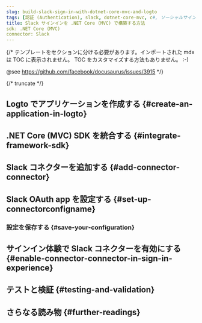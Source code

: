 ```yaml
---
slug: build-slack-sign-in-with-dotnet-core-mvc-and-logto
tags: [認証 (Authentication), slack, dotnet-core-mvc, c#, ソーシャルサインイン, サインイン, ログイン]
title: Slack サインインを .NET Core (MVC) で構築する方法
sdk: .NET Core (MVC)
connector: Slack
---
```


{/*
  テンプレートをセクションに分ける必要があります。インポートされた mdx は TOC に表示されません。
  TOC をカスタマイズする方法もありません。 :-)

  @see https://github.com/facebook/docusaurus/issues/3915
*/}




{/* truncate */}

<Intro connector={connector} sdk=".NET Core (MVC)" link="https://dotnet.microsoft.com/apps/aspnet/mvc" />

## Logto でアプリケーションを作成する \{#create-an-application-in-logto}

<CreateApplication type="従来の Web" framework=".NET Core (MVC)" />

## .NET Core (MVC) SDK を統合する \{#integrate-framework-sdk}

<IntegrateSdk />

## Slack コネクターを追加する \{#add-connector-connector}

<AddSocialConnector connector={connector} framework=".NET Core (MVC)" />

## Slack OAuth app を設定する \{#set-up-connectorconfigname}

<ConnectorGuide />

### 設定を保存する \{#save-your-configuration}

<SaveYourConfiguration connector={connector} />

## サインイン体験で Slack コネクターを有効にする \{#enable-connector-connector-in-sign-in-experience}

<EnableSocialConnector connector={connector} />

## テストと検証 \{#testing-and-validation}

<TestingAndValidation connector={connector} sdk=".NET Core (MVC)" />

## さらなる読み物 \{#further-readings}

<FurtherReadings />
